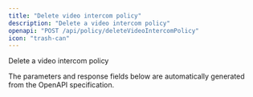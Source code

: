 ```yaml
---
title: "Delete video intercom policy"
description: "Delete a video intercom policy"
openapi: "POST /api/policy/deleteVideoIntercomPolicy"
icon: "trash-can"
---
```


Delete a video intercom policy

<Note>
The parameters and response fields below are automatically generated from the OpenAPI specification.
</Note>

